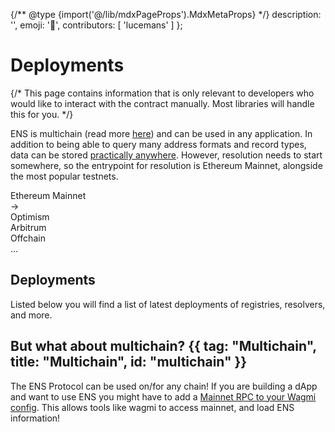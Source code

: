{/** @type {import('@/lib/mdxPageProps').MdxMetaProps} */}
    description: '',
    emoji: '📰',
    contributors: [
        'lucemans'
    ]
};

# Deployments

{/* <Note>
    This page contains information that is only relevant to developers who would
    like to interact with the contract manually. Most libraries will handle this
    for you.
</Note> */}

ENS is multichain (read more [here](/learn/multichain)) and can be used in any application.
In addition to being able to query many address formats and record types, data can be stored [practically anywhere](/learn/ccip).
However, resolution needs to start somewhere, so the entrypoint for resolution is Ethereum Mainnet, alongside the most popular testnets.

<div className="card1 p-4 flex justify-center gap-2">
    <div>
    Ethereum Mainnet
    </div>
    <div>
    ->
    </div>
    <div>
        <div>
            Optimism
        </div>
        <div>
            Arbitrum
        </div>
        <div>
            Offchain
        </div>
        <div>
            ...
        </div>
    </div>
</div>

## Deployments

Listed below you will find a list of latest deployments of registries, resolvers, and more.

<ChainDeployments />

## But what about multichain? {{ tag: "Multichain", title: "Multichain", id: "multichain" }}

The ENS Protocol can be used on/for any chain! If you are building a dApp and want to use ENS you might have to add a [Mainnet RPC to your Wagmi config](/web/libraries).
This allows tools like wagmi to access mainnet, and load ENS information!

<EmbedLink
    title="Layer 2 & Offchain"
    description="Learn more about ENS on Layer 2 and Offchain solutions"
    href="/learn/ccip"
/>

